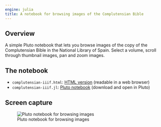```yaml
---
engine: julia
title: A notebook for browsing images of the Complutensian Bible
---
```


## Overview

A simple Pluto notebook that lets you browse images of the copy of the Complutensian Bible in the National Library of Spain. Select a volume, scroll through thumbnail images, pan and zoom images.


## The notebook

- `complutensian-iiif.html`: [HTML version](./complutensian-iiif.html) (readable in a web browser)
- `complutensian-iiif.jl`: [Pluto notebook](https://raw.githubusercontent.com/neelsmith/complutensian-texts/refs/heads/main/pluto/artifact/complutensian-iiif.jl) (download and open in Pluto)



## Screen capture

![Pluto notebook for browsing images](./image-browser.png)




